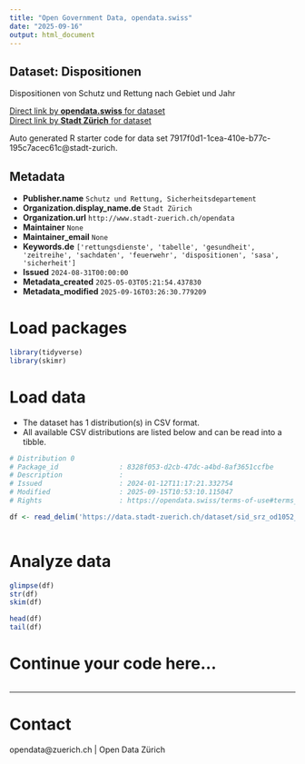 ```yaml
---
title: "Open Government Data, opendata.swiss"
date: "2025-09-16"
output: html_document
---
```


## Dataset: Dispositionen

Dispositionen von Schutz und Rettung nach Gebiet und Jahr

[Direct link by **opendata.swiss** for dataset](https://opendata.swiss/de/dataset/dispositionen)<br>
[Direct link by **Stadt Zürich** for dataset](https://data.stadt-zuerich.ch/dataset/sid_srz_od1052_dispositionen_jahr_gebiet)

Auto generated R starter code for data set 7917f0d1-1cea-410e-b77c-195c7acec61c@stadt-zurich.

## Metadata

- **Publisher.name** `Schutz und Rettung, Sicherheitsdepartement`
- **Organization.display_name.de** `Stadt Zürich`
- **Organization.url** `http://www.stadt-zuerich.ch/opendata`
- **Maintainer** `None`
- **Maintainer_email** `None`
- **Keywords.de** `['rettungsdienste', 'tabelle', 'gesundheit', 'zeitreihe', 'sachdaten', 'feuerwehr', 'dispositionen', 'sasa', 'sicherheit']`
- **Issued** `2024-08-31T00:00:00`
- **Metadata_created** `2025-05-03T05:21:54.437830`
- **Metadata_modified** `2025-09-16T03:26:30.779209`


# Load packages

```r

library(tidyverse)
library(skimr)

```

# Load data

-   The dataset has 1 distribution(s) in CSV format.
-   All available CSV distributions are listed below and can be read into a tibble.

```r

# Distribution 0
# Package_id               : 8328f053-d2cb-47dc-a4bd-8af3651ccfbe
# Description              : 
# Issued                   : 2024-01-12T11:17:21.332754
# Modified                 : 2025-09-15T10:53:10.115047
# Rights                   : https://opendata.swiss/terms-of-use#terms_open

df <- read_delim('https://data.stadt-zuerich.ch/dataset/sid_srz_od1052_dispositionen_jahr_gebiet/download/GES105OD1052.csv')



```

# Analyze data

```r

glimpse(df)
str(df)
skim(df)

head(df)
tail(df)

```

# Continue your code here...

```r

```

------------------------------------------------------------------------

# Contact

opendata@zuerich.ch | Open Data Zürich
